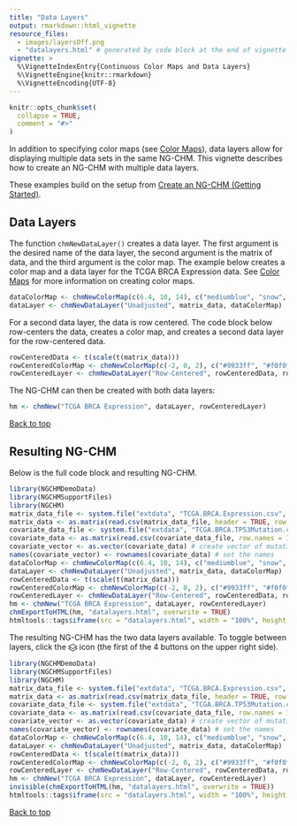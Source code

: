 ```yaml
---
title: "Data Layers"
output: rmarkdown::html_vignette
resource_files:
  - images/layersOff.png
  - "datalayers.html" # generated by code block at the end of vignette and displayed in an iframe
vignette: >
  %\VignetteIndexEntry{Continuous Color Maps and Data Layers}
  %\VignetteEngine{knitr::rmarkdown}
  %\VignetteEncoding{UTF-8}
---
```


```r
knitr::opts_chunk$set(
  collapse = TRUE,
  comment = "#>"
)
```

In addition to specifying color maps (see [Color Maps](color-maps.html)), data layers allow
for displaying multiple data sets in the same NG-CHM. This vignette
describes how to create an NG-CHM with multiple data layers.

These examples build on the setup from [Create an NG-CHM (Getting Started)](create-an-ng-chm.html).

## Data Layers

The function `chmNewDataLayer()` creates a data layer. The first argument is the desired name of the data layer,
the second argument is the matrix of data, and the third argument is the color map.
The example below creates a color map and a data layer for the TCGA BRCA Expression data.
See [Color Maps](color-maps.html) for more information on creating color maps.

```r
dataColorMap <- chmNewColorMap(c(6.4, 10, 14), c("mediumblue", "snow", "firebrick"))
dataLayer <- chmNewDataLayer("Unadjusted", matrix_data, dataColorMap)
```

For a second data layer, the data is row centered. The code block below
row-centers the data, creates a color map, and creates a second data layer for the row-centered data.

```r
rowCenteredData <- t(scale(t(matrix_data)))
rowCenteredColorMap <- chmNewColorMap(c(-2, 0, 2), c("#9933ff", "#f0f0f0", "#228B22"))
rowCenteredLayer <- chmNewDataLayer("Row-Centered", rowCenteredData, rowCenteredColorMap)
```

The NG-CHM can then be created with both data layers:

```r
hm <- chmNew("TCGA BRCA Expression", dataLayer, rowCenteredLayer)
```

[Back to top](#)

## Resulting NG-CHM

Below is the full code block and resulting NG-CHM.

```r
library(NGCHMDemoData)
library(NGCHMSupportFiles)
library(NGCHM)
matrix_data_file <- system.file("extdata", "TCGA.BRCA.Expression.csv", package = "NGCHMDemoData")
matrix_data <- as.matrix(read.csv(matrix_data_file, header = TRUE, row.names = 1, check.names = FALSE))
covariate_data_file <- system.file("extdata", "TCGA.BRCA.TP53Mutation.csv", package = "NGCHMDemoData")
covariate_data <- as.matrix(read.csv(covariate_data_file, row.names = 1))
covariate_vector <- as.vector(covariate_data) # create vector of mutation data
names(covariate_vector) <- rownames(covariate_data) # set the names
dataColorMap <- chmNewColorMap(c(6.4, 10, 14), c("mediumblue", "snow", "firebrick"))
dataLayer <- chmNewDataLayer("Unadjusted", matrix_data, dataColorMap)
rowCenteredData <- t(scale(t(matrix_data)))
rowCenteredColorMap <- chmNewColorMap(c(-2, 0, 2), c("#9933ff", "#f0f0f0", "#228B22"))
rowCenteredLayer <- chmNewDataLayer("Row-Centered", rowCenteredData, rowCenteredColorMap)
hm <- chmNew("TCGA BRCA Expression", dataLayer, rowCenteredLayer)
chmExportToHTML(hm, "datalayers.html", overwrite = TRUE)
htmltools::tags$iframe(src = "datalayers.html", width = "100%", height = 700)
```


<!-- svg symbol symbol taken from NG-CHM viewer:
     https://github.com/MD-Anderson-Bioinformatics/NG-CHM/blob/main/NGCHM/WebContent/icons.svg?short_path=fffa0d9
-->

<svg style="display:none;">
  <symbol id="icon-layers" xmlns="http://www.w3.org/2000/svg" fill="currentColor" class="bi bi-layers" viewBox="0 0 16 16">
    <path d="M8.235 1.559a.5.5 0 0 0-.47 0l-7.5 4a.5.5 0 0 0 0 .882L3.188 8 .264 9.559a.5.5 0 0 0 0 .882l7.5 4a.5.5 0 0 0 .47 0l7.5-4a.5.5 0 0 0 0-.882L12.813 8l2.922-1.559a.5.5 0 0 0 0-.882l-7.5-4zm3.515 7.008L14.438 10 8 13.433 1.562 10 4.25 8.567l3.515 1.874a.5.5 0 0 0 .47 0l3.515-1.874zM8 9.433 1.562 6 8 2.567 14.438 6 8 9.433z"/>
  </symbol>
</svg>

The resulting NG-CHM has the two data layers available. To toggle between layers, click the
<svg style="width:16px;height:16px;vertical-align:middle;" viewBox="0 0 20 20">
    <use xlink:href="#icon-layers"></use>
</svg> icon (the first of the 4 buttons on the upper right side).


```r
library(NGCHMDemoData)
library(NGCHMSupportFiles)
library(NGCHM)
matrix_data_file <- system.file("extdata", "TCGA.BRCA.Expression.csv", package = "NGCHMDemoData")
matrix_data <- as.matrix(read.csv(matrix_data_file, header = TRUE, row.names = 1, check.names = FALSE))
covariate_data_file <- system.file("extdata", "TCGA.BRCA.TP53Mutation.csv", package = "NGCHMDemoData")
covariate_data <- as.matrix(read.csv(covariate_data_file, row.names = 1))
covariate_vector <- as.vector(covariate_data) # create vector of mutation data
names(covariate_vector) <- rownames(covariate_data) # set the names
dataColorMap <- chmNewColorMap(c(6.4, 10, 14), c("mediumblue", "snow", "firebrick"))
dataLayer <- chmNewDataLayer("Unadjusted", matrix_data, dataColorMap)
rowCenteredData <- t(scale(t(matrix_data)))
rowCenteredColorMap <- chmNewColorMap(c(-2, 0, 2), c("#9933ff", "#f0f0f0", "#228B22"))
rowCenteredLayer <- chmNewDataLayer("Row-Centered", rowCenteredData, rowCenteredColorMap)
hm <- chmNew("TCGA BRCA Expression", dataLayer, rowCenteredLayer)
invisible(chmExportToHTML(hm, "datalayers.html", overwrite = TRUE))
htmltools::tags$iframe(src = "datalayers.html", width = "100%", height = 700)
```

[Back to top](#)
